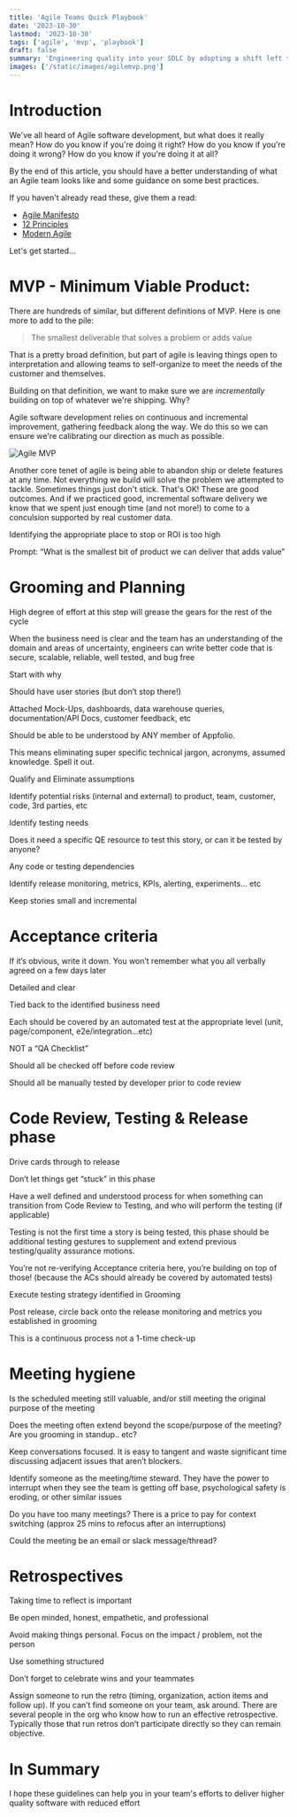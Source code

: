 ```yaml
---
title: 'Agile Teams Quick Playbook'
date: '2023-10-30'
lastmod: '2023-10-30'
tags: ['agile', 'mvp', 'playbook']
draft: false
summary: 'Engineering quality into your SDLC by adopting a shift left team mindset can lead to higher quality outcomes with fewer bugs and happier customers'
images: ['/static/images/agilemvp.png']
---
```


# Introduction

We've all heard of Agile software development, but what does it really mean? How do you know if you're doing it right? How do you know if you're doing it wrong? How do you know if you're doing it at all?

By the end of this article, you should have a better understanding of what an Agile team looks like and some guidance on some best practices.

If you haven't already read these, give them a read:

- [Agile Manifesto](https://agilemanifesto.org/)
- [12 Principles](https://agilemanifesto.org/principles.html)
- [Modern Agile](https://modernagile.org/)

Let's get started...

# MVP - Minimum Viable Product:

There are hundreds of similar, but different definitions of MVP. Here is one more to add to the pile:

> The smallest deliverable that solves a problem or adds value

That is a pretty broad definition, but part of agile is leaving things open to interpretation and allowing teams to self-organize to meet the needs of the customer and themselves.

Building on that definition, we want to make sure we are _incrementally_ building on top of whatever we're shipping. Why?

Agile software development relies on continuous and incremental improvement, gathering feedback along the way. We do this so we can ensure we're calibrating our direction as much as possible.

![Agile MVP](/static/images/agilemvp.png)

Another core tenet of agile is being able to abandon ship or delete features at any time. Not everything we build will solve the problem we attempted to tackle. Sometimes things just don't stick. That's OK! These are good outcomes. And if we practiced good, incremental software delivery we know that we spent just enough time (and not more!) to come to a conculsion supported by real customer data.

Identifying the appropriate place to stop or ROI is too high

Prompt: “What is the smallest bit of product we can deliver that adds value”

# Grooming and Planning

High degree of effort at this step will grease the gears for the rest of the cycle

When the business need is clear and the team has an understanding of the domain and areas of uncertainty, engineers can write better code that is secure, scalable, reliable, well tested, and bug free

Start with why

Should have user stories (but don’t stop there!)

Attached Mock-Ups, dashboards, data warehouse queries, documentation/API Docs, customer feedback, etc

Should be able to be understood by ANY member of Appfolio.

This means eliminating super specific technical jargon, acronyms, assumed knowledge. Spell it out.

Qualify and Eliminate assumptions

Identify potential risks (internal and external) to product, team, customer, code, 3rd parties, etc

Identify testing needs

Does it need a specific QE resource to test this story, or can it be tested by anyone?

Any code or testing dependencies

Identify release monitoring, metrics, KPIs, alerting, experiments… etc

Keep stories small and incremental

# Acceptance criteria

If it’s obvious, write it down. You won’t remember what you all verbally agreed on a few days later

Detailed and clear

Tied back to the identified business need

Each should be covered by an automated test at the appropriate level (unit, page/component, e2e/integration…etc)

NOT a “QA Checklist”

Should all be checked off before code review

Should all be manually tested by developer prior to code review

# Code Review, Testing & Release phase

Drive cards through to release

Don’t let things get “stuck” in this phase

Have a well defined and understood process for when something can transition from Code Review to Testing, and who will perform the testing (if applicable)

Testing is not the first time a story is being tested, this phase should be additional testing gestures to supplement and extend previous testing/quality assurance motions.

You’re not re-verifying Acceptance criteria here, you’re building on top of those! (because the ACs should already be covered by automated tests)

Execute testing strategy identified in Grooming

Post release, circle back onto the release monitoring and metrics you established in grooming

This is a continuous process not a 1-time check-up

# Meeting hygiene

Is the scheduled meeting still valuable, and/or still meeting the original purpose of the meeting

Does the meeting often extend beyond the scope/purpose of the meeting? Are you grooming in standup.. etc?

Keep conversations focused. It is easy to tangent and waste significant time discussing adjacent issues that aren’t blockers.

Identify someone as the meeting/time steward. They have the power to interrupt when they see the team is getting off base, psychological safety is eroding, or other similar issues

Do you have too many meetings? There is a price to pay for context switching (approx 25 mins to refocus after an interruptions)

Could the meeting be an email or slack message/thread?

# Retrospectives

Taking time to reflect is important

Be open minded, honest, empathetic, and professional

Avoid making things personal. Focus on the impact / problem, not the person

Use something structured

Don’t forget to celebrate wins and your teammates

Assign someone to run the retro (timing, organization, action items and follow up). If you can’t find someone on your team, ask around. There are several people in the org who know how to run an effective retrospective. Typically those that run retros don’t participate directly so they can remain objective.

# In Summary

I hope these guidelines can help you in your team's efforts to deliver higher quality software with reduced effort

